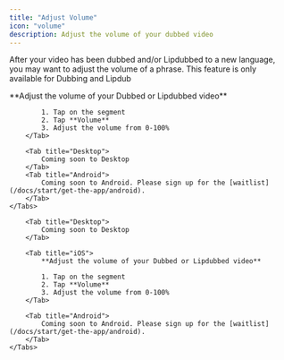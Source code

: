 ```yaml
---
title: "Adjust Volume"
icon: "volume"
description: Adjust the volume of your dubbed video
---
```


After your video has been dubbed and/or Lipdubbed to a new language, you may want to adjust the volume of a phrase.
<Note>
    This feature is only available for Dubbing and Lipdub
</Note>


<div id="ios-tab">
    <Tabs>
        <Tab title="iOS">
            **Adjust the volume of your Dubbed or Lipdubbed video**

            1. Tap on the segment
            2. Tap **Volume**
            3. Adjust the volume from 0-100%
        </Tab>

        <Tab title="Desktop">
            Coming soon to Desktop
        </Tab>
        <Tab title="Android">
            Coming soon to Android. Please sign up for the [waitlist](/docs/start/get-the-app/android).
        </Tab>
    </Tabs>
</div>

<div id="desktop-tab">
    <Tabs>
        
        <Tab title="Desktop">
            Coming soon to Desktop
        </Tab>

        <Tab title="iOS">
            **Adjust the volume of your Dubbed or Lipdubbed video**

            1. Tap on the segment
            2. Tap **Volume**
            3. Adjust the volume from 0-100%
        </Tab>

        <Tab title="Android">
            Coming soon to Android. Please sign up for the [waitlist](/docs/start/get-the-app/android).
        </Tab>
    </Tabs>
</div>

